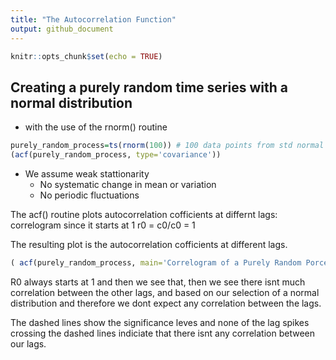 ---
title: "The Autocorrelation Function"
output: github_document
---

```{r setup, include=FALSE}
knitr::opts_chunk$set(echo = TRUE)
```


## Creating a purely random time series with a normal distribution 
- with the use of the rnorm() routine

```{r}
purely_random_process=ts(rnorm(100)) # 100 data points from std normal distribution that is a ts objecct
(acf(purely_random_process, type='covariance'))
```

- We assume weak stattionarity
  - No systematic change in mean or variation
  - No periodic fluctuations
  
The acf() routine plots autocorrelation cofficients at differnt lags: correlogram
since it starts at 1 r0 = c0/c0 = 1

The resulting plot is the autocorrelation cofficients at different lags. 

```{r}
( acf(purely_random_process, main='Correlogram of a Purely Random Porcess') )
```

R0 always starts at 1 and then we see that, then we see there isnt much correlation between the other lags, and based on our selection of a normal distribution and therefore we dont expect any correlation between the lags. 

The dashed lines show the significance leves and none of the lag spikes crossing the dashed lines indiciate that there isnt any correlation between our lags. 







